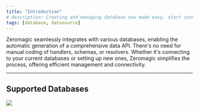 ```yaml
---
title: "Introduction"
# description: Creating and managing database now made easy, start connecting now!
tags: [database, datasource]
---
```


Zeromagic seamlessly integrates with various databases, enabling the automatic generation of a comprehensive data API. There's no need for manual coding of handlers, schemas, or resolvers. Whether it's connecting to your current databases or setting up new ones, Zeromagic simplifies the process, offering efficient management and connectivity.

---

## Supported Databases

<CardGroup cols={2}>

<a href="datasources/quickstart">
  <Frame caption="Azure Cosmos">
    <img noZoom src="/assets/images/azure-cosmos-db.png" />
  </Frame>
</a>

</CardGroup>
